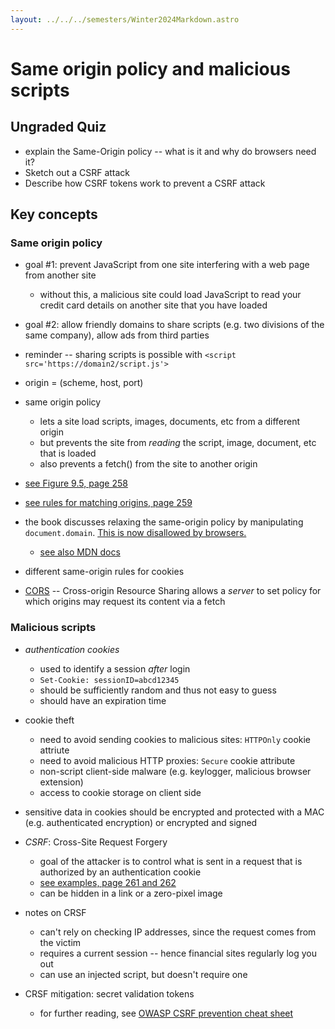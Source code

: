 ```yaml
---
layout: ../../../semesters/Winter2024Markdown.astro
---
```


# Same origin policy and malicious scripts

## Ungraded Quiz

- explain the Same-Origin policy -- what is it and why do browsers need it?
- Sketch out a CSRF attack
- Describe how CSRF tokens work to prevent a CSRF attack

## Key concepts

### Same origin policy

- goal #1: prevent JavaScript from one site interfering with a web page from
  another site
  - without this, a malicious site could load JavaScript to read your credit
    card details on another site that you have loaded
- goal #2: allow friendly domains to share scripts (e.g. two divisions of the
  same company), allow ads from third parties
- reminder -- sharing scripts is possible with
  `<script src='https://domain2/script.js'>`

- origin = (scheme, host, port)
- same origin policy

  - lets a site load scripts, images, documents, etc from a different origin
  - but prevents the site from _reading_ the script, image, document, etc that
    is loaded
  - also prevents a fetch() from the site to another origin

- [see Figure 9.5, page 258](https://people.scs.carleton.ca/~paulv/toolsjewels/TJrev1/ch9-rev1.pdf)
- [see rules for matching origins, page 259](https://people.scs.carleton.ca/~paulv/toolsjewels/TJrev1/ch9-rev1.pdf)

- the book discusses relaxing the same-origin policy by manipulating
  `document.domain`.
  [This is now disallowed by browsers.](https://developer.chrome.com/blog/immutable-document-domain)

  - [see also MDN docs](https://developer.mozilla.org/en-US/docs/Web/API/Document/domain)

- different same-origin rules for cookies

- [CORS](https://developer.mozilla.org/en-US/docs/Web/HTTP/CORS) -- Cross-origin
  Resource Sharing allows a _server_ to set policy for which origins may request
  its content via a fetch

### Malicious scripts

- _authentication cookies_
  - used to identify a session _after_ login
  - `Set-Cookie: sessionID=abcd12345`
  - should be sufficiently random and thus not easy to guess
  - should have an expiration time
- cookie theft

  - need to avoid sending cookies to malicious sites: `HTTPOnly` cookie attriute
  - need to avoid malicious HTTP proxies: `Secure` cookie attribute
  - non-script client-side malware (e.g. keylogger, malicious browser extension)
  - access to cookie storage on client side

- sensitive data in cookies should be encrypted and protected with a MAC (e.g.
  authenticated encryption) or encrypted and signed

- _CSRF_: Cross-Site Request Forgery

  - goal of the attacker is to control what is sent in a request that is
    authorized by an authentication cookie
  - [see examples, page 261 and 262](https://people.scs.carleton.ca/~paulv/toolsjewels/TJrev1/ch9-rev1.pdf)
  - can be hidden in a link or a zero-pixel image

- notes on CRSF

  - can't rely on checking IP addresses, since the request comes from the victim
  - requires a current session -- hence financial sites regularly log you out
  - can use an injected script, but doesn't require one

- CRSF mitigation: secret validation tokens
  - for further reading, see
    [OWASP CSRF prevention cheat sheet](https://cheatsheetseries.owasp.org/cheatsheets/Cross-Site_Request_Forgery_Prevention_Cheat_Sheet.html)
